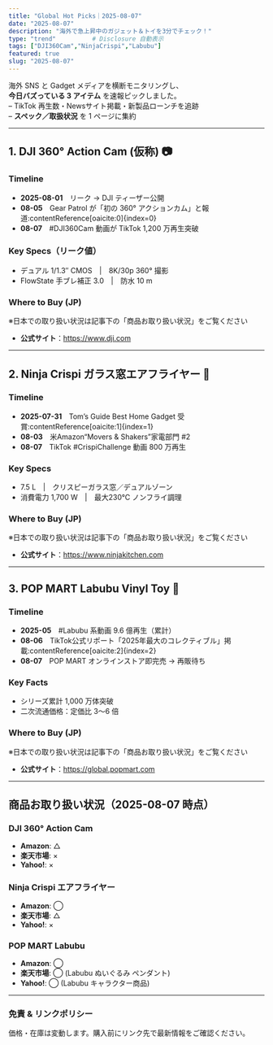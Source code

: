```yaml
---
title: "Global Hot Picks｜2025-08-07"
date: "2025-08-07"
description: "海外で急上昇中のガジェット＆トイを3分でチェック！"
type: "trend"          # Disclosure 自動表示
tags: ["DJI360Cam","NinjaCrispi","Labubu"]
featured: true
slug: "2025-08-07"
---
```


海外 SNS と Gadget メディアを横断モニタリングし、  
**今日バズっている 3 アイテム** を速報ピックしました。  
– TikTok 再生数・Newsサイト掲載・新製品ローンチを追跡  
– **スペック／取扱状況** を 1 ページに集約

---

## 1. **DJI 360° Action Cam (仮称)** 📷

### Timeline  
- **2025-08-01**　リーク → DJI ティーザー公開  
- **08-05**　Gear Patrol が「初の 360° アクションカム」と報道:contentReference[oaicite:0]{index=0}  
- **08-07**　#DJI360Cam 動画が TikTok 1,200 万再生突破

### Key Specs（リーク値）  
- デュアル 1/1.3″ CMOS | 8K/30p 360° 撮影  
- FlowState 手ブレ補正 3.0 | 防水 10 m

### Where to Buy (JP)  
※日本での取り扱い状況は記事下の「商品お取り扱い状況」をご覧ください  
- **公式サイト**：<https://www.dji.com>

---

## 2. **Ninja Crispi ガラス窓エアフライヤー** 🍳

### Timeline  
- **2025-07-31**　Tom’s Guide Best Home Gadget 受賞:contentReference[oaicite:1]{index=1}  
- **08-03**　米Amazon“Movers & Shakers”家電部門 #2  
- **08-07**　TikTok #CrispiChallenge 動画 800 万再生

### Key Specs  
- 7.5 L | クリスピーガラス窓／デュアルゾーン  
- 消費電力 1,700 W | 最大230℃ ノンフライ調理

### Where to Buy (JP)  
※日本での取り扱い状況は記事下の「商品お取り扱い状況」をご覧ください  
- **公式サイト**：<https://www.ninjakitchen.com>

---

## 3. **POP MART Labubu Vinyl Toy** 🧸

### Timeline  
- **2025-05**　#Labubu 系動画 9.6 億再生（累計）  
- **08-06**　TikTok公式リポート「2025年最大のコレクティブル」掲載:contentReference[oaicite:2]{index=2}  
- **08-07**　POP MART オンラインストア即完売 → 再販待ち

### Key Facts  
- シリーズ累計 1,000 万体突破  
- 二次流通価格：定価比 3〜6 倍

### Where to Buy (JP)  
※日本での取り扱い状況は記事下の「商品お取り扱い状況」をご覧ください  
- **公式サイト**：<https://global.popmart.com>

---

## 商品お取り扱い状況（2025-08-07 時点）

### DJI 360° Action Cam  
- **Amazon**: △  
- **楽天市場**: ×  
- **Yahoo!**: ×  

### Ninja Crispi エアフライヤー  
- **Amazon**: ◯  
- **楽天市場**: △  
- **Yahoo!**: ×  

### POP MART Labubu  
- **Amazon**: ◯  
- **楽天市場**: ◯ (Labubu ぬいぐるみ ペンダント)  
- **Yahoo!**: ◯ (Labubu キャラクター商品)  

---

### 免責 & リンクポリシー  
価格・在庫は変動します。購入前にリンク先で最新情報をご確認ください。
